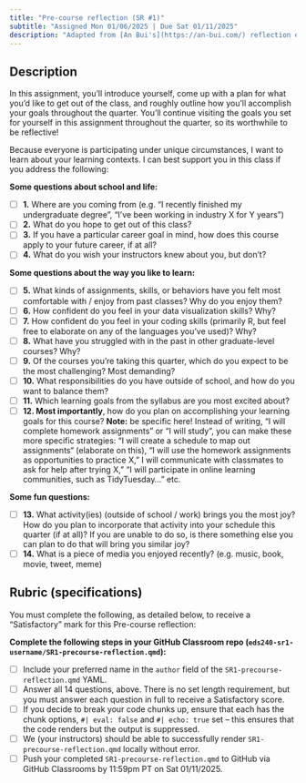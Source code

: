 ```yaml
---
title: "Pre-course reflection (SR #1)"
subtitle: "Assigned Mon 01/06/2025 | Due Sat 01/11/2025"
description: "Adapted from [An Bui's](https://an-bui.com/) reflection exercises in ENVS 193DS"
---
```


## Description 

In this assignment, you'll introduce yourself, come up with a plan for what you'd like to get out of the class, and roughly outline how you'll accomplish your goals throughout the quarter. You'll continue visiting the goals you set for yourself in this assignment throughout the quarter, so its worthwhile to be reflective!

Because everyone is participating under unique circumstances, I want to learn about your learning contexts. I can best support you in this class if you address the following:

[**Some questions about school and life:**]{.teal-text}

- [ ] **1.** Where are you coming from (e.g. “I recently finished my undergraduate degree”, “I've been working in industry X for Y years”) 
- [ ] **2.** What do you hope to get out of this class?
- [ ] **3.** If you have a particular career goal in mind, how does this course apply to your future career, if at all?
- [ ] **4.** What do you wish your instructors knew about you, but don't?

[**Some questions about the way you like to learn:**]{.teal-text}

- [ ] **5.** What kinds of assignments, skills, or behaviors have you felt most comfortable with / enjoy from past classes? Why do you enjoy them?
- [ ] **6.** How confident do you feel in your data visualization skills? Why?
- [ ] **7.** How confident do you feel in your coding skills (primarily R, but feel free to elaborate on any of the languages you’ve used)? Why? 
- [ ] **8.** What have you struggled with in the past in other graduate-level courses? Why?
- [ ] **9.** Of the courses you’re taking this quarter, which do you expect to be the most challenging? Most demanding?
- [ ] **10.** What responsibilities do you have outside of school, and how do you want to balance them?
- [ ] **11.** Which learning goals from the syllabus are you most excited about? 
- [ ] **12. Most importantly**, how do you plan on accomplishing your learning goals for this course? **Note:** be specific here! Instead of writing, “I will complete homework assignments” or “I will study”,  you can make these more specific strategies: “I will create a schedule to map out assignments“ (elaborate on this), “I will use the homework assignments as opportunities to practice X,” I will communicate with classmates to ask for help after trying X,” “I will participate in online learning communities, such as TidyTuesday...” etc. 

[**Some fun questions:**]{.teal-text}

- [ ] **13.** What activity(ies) (outside of school / work) brings you the most joy? How do you plan to incorporate that activity into your schedule this quarter (if at all)? If you are unable to do so, is there something else you can plan to do that will bring you similar joy? 
- [ ] **14.** What is a piece of media you enjoyed recently? (e.g. music, book, movie, tweet, meme) 

## Rubric (specifications)

You must complete the following, as detailed below, to receive a "Satisfactory" mark for this Pre-course reflection:

[**Complete the following steps in your GitHub Classroom repo (`eds240-sr1-username/SR1-precourse-reflection.qmd`):**]{.teal-text}

  - [ ] Include your preferred name in the `author` field of the `SR1-precourse-reflection.qmd` YAML. 
  - [ ] Answer all 14 questions, above. There is no set length requirement, but you must answer each question in full to receive a Satisfactory score.
  - [ ] If you decide to break your code chunks up, ensure that each has the chunk options, `#| eval: false` and `#| echo: true` set -- this ensures that the code renders but the output is suppressed.
  - [ ] We (your instructors) should be able to successfully render `SR1-precourse-reflection.qmd` locally without error. 
  - [ ] Push your completed `SR1-precourse-reflection.qmd` to GitHub via GitHub Classrooms by 11:59pm PT on Sat 01/11/2025.

